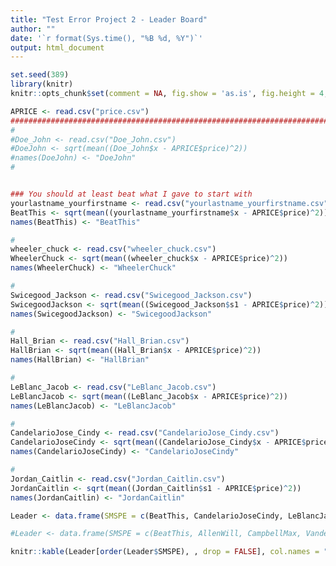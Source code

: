 ```yaml
---
title: "Test Error Project 2 - Leader Board"
author: ""
date: '`r format(Sys.time(), "%B %d, %Y")`'
output: html_document
---
```


```r
set.seed(389)
library(knitr)
knitr::opts_chunk$set(comment = NA, fig.show = 'as.is', fig.height = 4, fig.width = 4, prompt = TRUE, highlight = TRUE, tidy = FALSE, warning = FALSE, message = FALSE, tidy.opts=list(blank = TRUE, width.cutoff= 75, cache = TRUE))
```


```r
APRICE <- read.csv("price.csv")
#########################################################################
#
#Doe_John <- read.csv("Doe_John.csv")
#DoeJohn <- sqrt(mean((Doe_John$x - APRICE$price)^2))
#names(DoeJohn) <- "DoeJohn"
#


### You should at least beat what I gave to start with
yourlastname_yourfirstname <- read.csv("yourlastname_yourfirstname.csv")
BeatThis <- sqrt(mean((yourlastname_yourfirstname$x - APRICE$price)^2))
names(BeatThis) <- "BeatThis"

#
wheeler_chuck <- read.csv("wheeler_chuck.csv")
WheelerChuck <- sqrt(mean((wheeler_chuck$x - APRICE$price)^2))
names(WheelerChuck) <- "WheelerChuck"

#
Swicegood_Jackson <- read.csv("Swicegood_Jackson.csv")
SwicegoodJackson <- sqrt(mean((Swicegood_Jackson$s1 - APRICE$price)^2))
names(SwicegoodJackson) <- "SwicegoodJackson"

#
Hall_Brian <- read.csv("Hall_Brian.csv")
HallBrian <- sqrt(mean((Hall_Brian$x - APRICE$price)^2))
names(HallBrian) <- "HallBrian"

#
LeBlanc_Jacob <- read.csv("LeBlanc_Jacob.csv")
LeBlancJacob <- sqrt(mean((LeBlanc_Jacob$x - APRICE$price)^2))
names(LeBlancJacob) <- "LeBlancJacob"

#
CandelarioJose_Cindy <- read.csv("CandelarioJose_Cindy.csv")
CandelarioJoseCindy <- sqrt(mean((CandelarioJose_Cindy$x - APRICE$price)^2))
names(CandelarioJoseCindy) <- "CandelarioJoseCindy"

#
Jordan_Caitlin <- read.csv("Jordan_Caitlin.csv")
JordanCaitlin <- sqrt(mean((Jordan_Caitlin$s1 - APRICE$price)^2))
names(JordanCaitlin) <- "JordanCaitlin"

```


```r
Leader <- data.frame(SMSPE = c(BeatThis, CandelarioJoseCindy, LeBlancJacob, HallBrian, SwicegoodJackson, WheelerChuck, JordanCaitlin))
```

```r
#Leader <- data.frame(SMSPE = c(BeatThis, AllenWill, CampbellMax, VandenbergAndrew, DubeWill))
```

```r
knitr::kable(Leader[order(Leader$SMSPE), , drop = FALSE], col.names = "$\\sqrt{MSPE}$", align = "l")
```